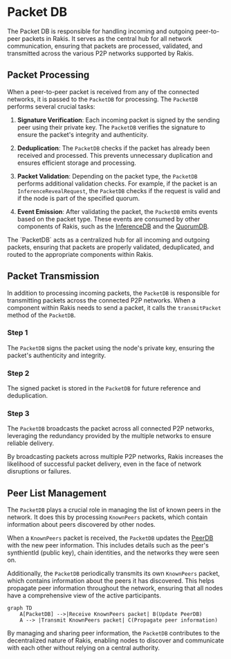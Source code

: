 
# Packet DB

The Packet DB is responsible for handling incoming and outgoing peer-to-peer packets in Rakis. It serves as the central hub for all network communication, ensuring that packets are processed, validated, and transmitted across the various P2P networks supported by Rakis.

## Packet Processing

When a peer-to-peer packet is received from any of the connected networks, it is passed to the `PacketDB` for processing. The `PacketDB` performs several crucial tasks:

1. **Signature Verification**: Each incoming packet is signed by the sending peer using their private key. The `PacketDB` verifies the signature to ensure the packet's integrity and authenticity.

2. **Deduplication**: The `PacketDB` checks if the packet has already been received and processed. This prevents unnecessary duplication and ensures efficient storage and processing.

3. **Packet Validation**: Depending on the packet type, the `PacketDB` performs additional validation checks. For example, if the packet is an `InferenceRevealRequest`, the `PacketDB` checks if the request is valid and if the node is part of the specified quorum.

4. **Event Emission**: After validating the packet, the `PacketDB` emits events based on the packet type. These events are consumed by other components of Rakis, such as the [InferenceDB](/inference-db) and the [QuorumDB](/inference-db/inference-db-quorum-db).

<Callout>
The `PacketDB` acts as a centralized hub for all incoming and outgoing packets, ensuring that packets are properly validated, deduplicated, and routed to the appropriate components within Rakis.
</Callout>

## Packet Transmission

In addition to processing incoming packets, the `PacketDB` is responsible for transmitting packets across the connected P2P networks. When a component within Rakis needs to send a packet, it calls the `transmitPacket` method of the `PacketDB`.

<Steps>

### Step 1

The `PacketDB` signs the packet using the node's private key, ensuring the packet's authenticity and integrity.

### Step 2

The signed packet is stored in the `PacketDB` for future reference and deduplication.

### Step 3

The `PacketDB` broadcasts the packet across all connected P2P networks, leveraging the redundancy provided by the multiple networks to ensure reliable delivery.

</Steps>

<Callout>
By broadcasting packets across multiple P2P networks, Rakis increases the likelihood of successful packet delivery, even in the face of network disruptions or failures.
</Callout>

## Peer List Management

The `PacketDB` plays a crucial role in managing the list of known peers in the network. It does this by processing `KnownPeers` packets, which contain information about peers discovered by other nodes.

When a `KnownPeers` packet is received, the `PacketDB` updates the [PeerDB](/peer-db) with the new peer information. This includes details such as the peer's synthientId (public key), chain identities, and the networks they were seen on.

Additionally, the `PacketDB` periodically transmits its own `KnownPeers` packet, which contains information about the peers it has discovered. This helps propagate peer information throughout the network, ensuring that all nodes have a comprehensive view of the active participants.

```mermaid
graph TD
    A[PacketDB] -->|Receive KnownPeers packet| B(Update PeerDB)
    A --> |Transmit KnownPeers packet| C(Propagate peer information)
```

By managing and sharing peer information, the `PacketDB` contributes to the decentralized nature of Rakis, enabling nodes to discover and communicate with each other without relying on a central authority.